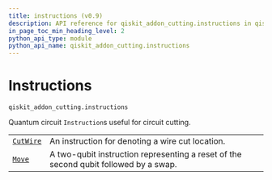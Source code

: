 ```yaml
---
title: instructions (v0.9)
description: API reference for qiskit_addon_cutting.instructions in qiskit-addon-cutting v0.9
in_page_toc_min_heading_level: 2
python_api_type: module
python_api_name: qiskit_addon_cutting.instructions
---
```


<span id="module-qiskit_addon_cutting.instructions" />

<span id="instructions-qiskit-addon-cutting-instructions" />

# Instructions

`qiskit_addon_cutting.instructions`

Quantum circuit `Instruction`s useful for circuit cutting.

|                                                                                |                                                                                      |
| ------------------------------------------------------------------------------ | ------------------------------------------------------------------------------------ |
| [`CutWire`](instructions-cut-wire "qiskit_addon_cutting.instructions.CutWire") | An instruction for denoting a wire cut location.                                     |
| [`Move`](instructions-move "qiskit_addon_cutting.instructions.Move")           | A two-qubit instruction representing a reset of the second qubit followed by a swap. |

